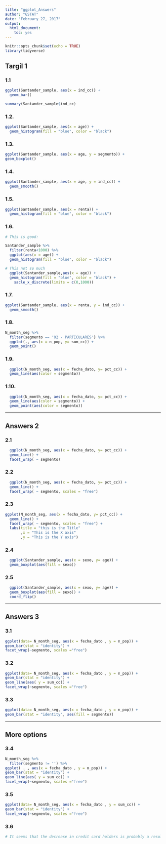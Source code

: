 ---
title: "ggplot_Answers"
author: "GSTAT"
date: "February 27, 2017"
output: 
  html_document: 
    toc: yes
---

```{r setup, include=FALSE}
knitr::opts_chunk$set(echo = TRUE)
library(tidyverse)
```


## Targil 1

### 1.1
```{r ans1.1}
ggplot(Santander_sample, aes(x = ind_cc)) +
  geom_bar()

summary(Santander_sample$ind_cc)

```

### 1.2.

```{r ans1.2}
ggplot(Santander_sample, aes(x = age)) +
  geom_histogram(fill = "blue", color = "black")
```


### 1.3.

```{r ans1_3}

ggplot(Santander_sample, aes(x = age, y = segmento)) +
geom_boxplot()

```


### 1.4.

```{r ans1_4}

ggplot(Santander_sample, aes(x = age, y = ind_cc)) +
  geom_smooth()

```

### 1.5.


```{r ans1_5}
ggplot(Santander_sample, aes(x = renta)) +
  geom_histogram(fill = "blue", color = "black")
```


### 1.6. 


```{r ans1_6}

# This is good:

Santander_sample %>% 
  filter(renta<1000) %>% 
  ggplot(aes(x = age)) +
  geom_histogram(fill = "blue", color = "black")

# This not so much
  ggplot(Santander_sample,aes(x = age)) +
  geom_histogram(fill = "blue", color = "black") +
    sacle_x_discrete(limits = c(0,1000))

```


### 1.7.

```{r ans1_7}
ggplot(Santander_sample, aes(x = renta, y = ind_cc)) +
  geom_smooth()

```

### 1.8.

```{r ans1_8}

N_month_seg %>% 
  filter(segmento == '02 - PARTICULARES') %>% 
  ggplot(., aes(x = n_pop, y= sum_cc)) +
  geom_point()

```

### 1.9.

```{r ans1_9}

  ggplot(N_month_seg, aes(x = fecha_dato, y= pct_cc)) +
  geom_line(aes(color = segmento))

```

### 1.10.

```{r ans1_10}

  ggplot(N_month_seg, aes(x = fecha_dato, y= pct_cc)) +
  geom_line(aes(color = segmento)) +
  geom_point(aes(color = segmento))

```


_________


## Answers 2

### 2.1

```{r ans2.1}

  ggplot(N_month_seg, aes(x = fecha_dato, y= pct_cc)) +
  geom_line() +
  facet_wrap( ~ segmento)

```

### 2.2

```{r ans2.2}

  ggplot(N_month_seg, aes(x = fecha_dato, y= pct_cc)) +
  geom_line() +
  facet_wrap( ~ segmento, scales = "free") 

```

### 2.3

```{r ans2.3}

ggplot(N_month_seg, aes(x = fecha_dato, y= pct_cc)) +
  geom_line() +
  facet_wrap( ~ segmento, scales = "free") +
  labs(title = "this is the Title"
       ,x = "This is the X axis"
       ,y = "This is the Y axis")

```



### 2.4

```{r ans2.4}

  ggplot(Santander_sample, aes(x = sexo, y= age)) +
  geom_boxplot(aes(fill = sexo))

```


### 2.5

```{r ans2.5}

  ggplot(Santander_sample, aes(x = sexo, y= age)) +
  geom_boxplot(aes(fill = sexo)) +
  coord_flip()

```

_____________



## Answers 3


### 3.1

```{r ans3_1}

ggplot(data= N_month_seg, aes(x = fecha_dato , y = n_pop)) +
geom_bar(stat = "identity") +
facet_wrap(~segmento, scales ="free")

```



### 3.2

```{r ans3_2}

ggplot(data= N_month_seg, aes(x = fecha_dato , y = n_pop)) +
geom_bar(stat = "identity") +
geom_line(aes( y = sum_cc)) +
facet_wrap(~segmento, scales ="free")

```



### 3.3

```{r ans3_3}

ggplot(data= N_month_seg, aes(x = fecha_dato , y = n_pop)) +
geom_bar(stat = "identity", aes(fill = segmento))

```


_________________

## More options

### 3.4

```{r ans3.4}

N_month_seg %>% 
  filter(segmento != '') %>% 
ggplot( . , aes(x = fecha_dato , y = n_pop)) +
geom_bar(stat = "identity") +
geom_line(aes( y = sum_cc)) +
facet_wrap(~segmento, scales ="free")


```

### 3.5

```{r ans3.5}


ggplot(data= N_month_seg, aes(x = fecha_dato , y = sum_cc)) +
geom_bar(stat = "identity") +
facet_wrap(~segmento, scales ="free")

```

### 3.6

```{r ans3.6}
# It seems that the decrease in credit card holders is probably a result of an increase in customers...
```

